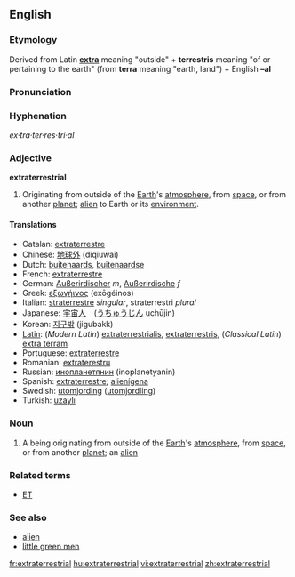 ==English==

===Etymology===
Derived from Latin '''[[extra]]''' meaning "outside" + '''terrestris''' meaning "of or pertaining to the earth" (from '''terra''' meaning "earth, land") + English '''–al'''

===Pronunciation===
{{ipacregion|Canada}} {{ipac|ˌɛkstrətɚˈɛstriəl|en-ca-synth-extraterrestrial.ogg|CA synth}}

===Hyphenation===
''ex·tra·ter·res·tri·al''

===Adjective===
'''extraterrestrial'''

#Originating from outside of the [[Earth]]'s [[atmosphere]], from [[space]], or from another [[planet]]; [[alien]] to Earth or its [[environment]].

====Translations====
*Catalan: [[extraterrestre]] 
*Chinese: [[地球外]] (diqiuwai)
*Dutch: [[buitenaards]], [[buitenaardse]]
*French: [[extraterrestre]]
*German: [[Außerirdischer]] ''m'', [[Außerirdische]] ''f''
*Greek: [[εξωγήινος]] (exōgéinos)
*Italian: [[straterrestre]] ''singular'', straterrestri ''plural''
*Japanese: [[宇宙人]]　([[うちゅうじん]] uchūjin)
*Korean: [[지구밖]] (jigubakk)
*[[w:Latin language|Latin]]: (''Modern Latin'') [[extraterrestrialis]], [[extraterrestris]], (''Classical Latin'') [[extra terram]]
*Portuguese: [[extraterrestre]]
*Romanian: [[extraterestru]]
*Russian: [[инопланетянин]] (inoplanetyanin)
*Spanish: [[extraterrestre]]; [[alienígena]]
*Swedish: [[utomjording]] ([[utomjordling]])
*Turkish: [[uzaylı]]

===Noun===
{{en-noun}}
#A being originating from outside of the [[Earth]]'s [[atmosphere]], from [[space]], or from another [[planet]]; an [[alien]] 

===Related terms===
*[[ET]]

===See also===
*[[alien]]
*[[little green men]]

[[fr:extraterrestrial]]
[[hu:extraterrestrial]]
[[vi:extraterrestrial]]
[[zh:extraterrestrial]]